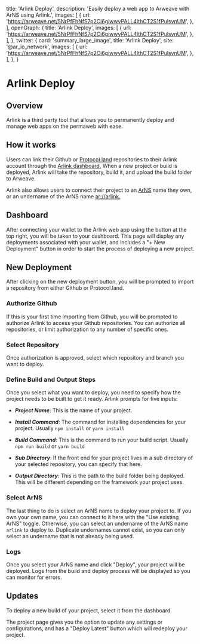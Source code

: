 
  title: 'Arlink Deploy',
  description:
    'Easily deploy a web app to Arweave with ArNS using Arlink.',
  images: [
    {
      url: 'https://arweave.net/5NrPfFhNfS7p2Ci6giwwvPALL4lthCT2S1fPulsvnUM',
    },
  ],
  openGraph: {
    title: 'Arlink Deploy',
    images: [
      {
        url: 'https://arweave.net/5NrPfFhNfS7p2Ci6giwwvPALL4lthCT2S1fPulsvnUM',
      },
    ],
  },
  twitter: {
    card: 'summary_large_image',
    title: 'Arlink Deploy',
    site: '@ar_io_network',
    images: [
      {
        url: 'https://arweave.net/5NrPfFhNfS7p2Ci6giwwvPALL4lthCT2S1fPulsvnUM',
      },
    ],
  },
}

<HeroPattern />

# Arlink Deploy

## Overview

Arlink is a third party tool that allows you to permanently deploy and manage web apps on the permaweb with ease. 

## How it works

Users can link their Github or [Protocol.land](https://protocol.land/) repositories to their Arlink account through the [Arlink dashboard.](https://arlink.arweave.net/dashboard) When a new project or build is deployed, 
Arlink will take the repository, build it, and upload the build folder to Arweave.

Arlink also allows users to connect their project to an [ArNS](/arns) name they own, or an undername of the ArNS name [ar://arlink.](https://arlink.arweave.net)

## Dashboard

After connecting your wallet to the Arlink web app using the button at the top right, you will be taken to your dashboard. This page will display any deployments associated with your wallet, and includes a "+ New Deployment" button 
in order to start the process of deploying a new project.

<Diagram src="https://arweave.net/A9DUhLxvaWauTaZoQL6T0uSR6LANx49VD4d6fQ0FAjw" />

## New Deployment

After clicking on the new deployment button, you will be prompted to import a repository from either Github or Protocol.land. 

<Diagram src="https://arweave.net/x6gDFJcJeY2sFyrEG5yR2EoTy7t9O0zL-lufdwgtCKo" />

### Authorize Github

If this is your first time importing from Github, you will be prompted to authorize Arlink to access your Github repositories. You can authorize all repositories, or limit authorization to any number of specific ones.

<Diagram src="https://arweave.net/-tJqkaX1WRbmsxDv2GTlCsUtbkgwmzA88S2yKOtqZIM" />

### Select Repository

Once authorization is approved, select which repository and branch you want to deploy.

<Diagram src="https://arweave.net/fHxXbYicODMwN8lECwNAOHbkYZ08NS67rSGDFEecxBA" />

### Define Build and Output Steps

Once you select what you want to deploy, you need to specify how the project needs to be built to get it ready. Arlink prompts for five inputs:

- ***Project Name***: This is the name of your project.

- ***Install Command***: The command for installing dependencies for your project. Usually `npm install` or `yarn install`

- ***Build Command***: This is the command to run your build script. Usually `npm run build` or `yarn build`

- ***Sub Directory***: If the front end for your project lives in a sub directory of your selected repository, you can specify that here.

- ***Output Directory***: This is the path to the build folder being deployed. This will be different depending on the framework your project uses.

<Diagram src="https://arweave.net/oSnbN-Xw7gWTgSt8eNufVjzfHA52wKLPgFo4qdzHwxw" />

### Select ArNS

The last thing to do is select an ArNS name to deploy your project to. If you own your own name, you can connect to it here with the "Use existing ArNS" toggle. Otherwise, you can select an undername of the ArNS name `arlink` to deploy to.
Duplicate undernames cannot exist, so you can only select an undername that is not already being used.

<Diagram src="https://arweave.net/zSda5gMCyw_IL0hZixxKfiaXFdwisfoQ2qb5X-EsJzk" />

### Logs

Once you select your ArNS name and click "Deploy", your project will be deployed. Logs from the build and deploy process will be displayed so you can monitor for errors.

<Diagram src="https://arweave.net/1h5WjKdoPspOIop1_7R52sjnZsHWtRduAgZpzckCg2E" />

## Updates

To deploy a new build of your project, select it from the dashboard.

<Diagram src="https://arweave.net/m-dgNKZKMNaXCWnz0OKiLUyifQrXCbZE3QGJGjiMdVw" />

The project page gives you the option to update any settings or configurations, and has a "Deploy Latest" button which will redeploy your project.

<Diagram src="https://arweave.net/Gen_rEdn8ZGMMXY9_AdKIPnnL6w_rlz1B09EPugMje8" />